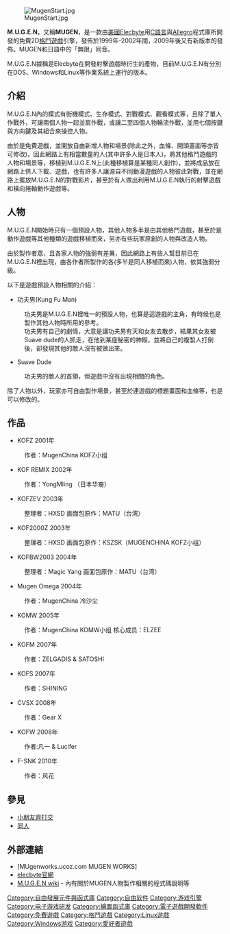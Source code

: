 [[File:MugenStart.jpg|thumb]]

'''M.U.G.E.N'''，又稱'''MUGEN'''，是一款由[[美國|美國]][[Elecbyte|Elecbyte]]用[[C語言|C語言]]與[[Allegro|Allegro]]程式庫所開發的免費2D[[格鬥遊戲|格鬥遊戲]]引擎，發佈於1999年-2002年間，2009年後又有新版本的發佈。MUGEN和日語中的「無限」同音。

M.U.G.E.N據稱是Elecbyte在開發射擊遊戲時衍生的產物，目前M.U.G.E.N有分別在DOS、Windows和Linux等作業系統上運行的版本。

==介紹==
M.U.G.E.N內的模式有街機模式、生存模式、對戰模式、觀看模式等，且除了單人作戰外，可讓兩個人物一起並肩作戰，或讓二至四個人物輪流作戰，並用七個按鍵與方向鍵及其組合來操控人物。

由於是免費遊戲，並開放自由新增人物和場景(除此之外，血條、開頭畫面等亦皆可修改)，因此網路上有相當數量的人(其中許多人是日本人)，將其他格鬥遊戲的人物和場景等，移植到M.U.G.E.N上(此種移植算是某種同人創作)，並將成品放在網路上供人下載、遊戲，也有許多人讓源自不同動漫遊戲的人物彼此對戰，並在網路上擺放M.U.G.E.N的對戰影片，甚至於有人做出利用M.U.G.E.N執行的射擊遊戲和橫向捲軸動作遊戲等。

==人物==
M.U.G.E.N開始時只有一個預設人物，其他人物多半是由其他格鬥遊戲，甚至於是動作遊戲等其他種類的遊戲移植而來，另亦有些玩家原創的人物與改造人物。

由於製作者眾，且各家人物的強弱有差異，因此網路上有些人幫目前已在M.U.G.E.N裡出現，由各作者所製作的各(多半是同人移植而來)人物，依其強弱分級。

以下是遊戲預設人物相關的介紹：
*功夫男(Kung Fu Man)
:功夫男是M.U.G.E.N裡唯一的預設人物，也算是這遊戲的主角，有時候也是製作其他人物時所用的參考。
:功夫男有自己的劇情，大意是講功夫男有天和女友去散步，結果其女友被Suave dude的人抓走，在他到某座秘密的神殿，並將自己的複製人打倒後，卻發現其他的敵人沒有被做出來。
*Suave Dude
:功夫男的敵人的首領，但遊戲中沒有出現相關的角色。

除了人物以外，玩家亦可自由製作場景，甚至於連遊戲的標題畫面和血條等，也是可以修改的。

==作品==
*KOFZ 2001年 
:作者：MugenChina KOFZ小组 
*KOF REMIX 2002年 
:作者：YongMIing （日本华裔） 
*KOFZEV 2003年 
:整理者：HXSD 画面包原作：MATU（台湾） 
*KOF2000Z 2003年 
:整理者：HXSD 画面包原作：KSZSK（MUGENCHINA KOFZ小组） 
*KOFBW2003 2004年 
:整理者：Magic Yang 画面包原作：MATU（台湾） 
*Mugen Omega 2004年 
:作者：MugenChina 冷沙尘 
*KOMW 2005年 
:作者：MugenChina KOMW小组 核心成员：ELZEE 
*KOFM 2007年 
:作者：ZELGADIS & SATOSHI 
*KOFS 2007年 
:作者：SHINING 
*CVSX 2008年 
:作者：Gear X 
*KOFW 2008年 
:作者:凡一 & Lucifer 
*F-SNK 2010年 
:作者：风花

==參見==
*[[小朋友齊打交|小朋友齊打交]]
*[[同人|同人]]

==外部連結==
*[MUgenworks.ucoz.com MUGEN WORKS]
*[https://web.archive.org/web/20070701014413/http://www.elecbyte.com/ elecbyte官網]
*[https://web.archive.org/web/20100413084001/http://elecbyte.com/wiki/index.php/Main_Page M.U.G.E.N wiki] - 內有關於MUGEN人物製作相關的程式碼說明等

{{游戏引擎}}

[[Category:自由發展元件與函式庫|Category:自由發展元件與函式庫]]
[[Category:自由软件|Category:自由软件]]
[[Category:游戏引擎|Category:游戏引擎]]
[[Category:电子游戏研发|Category:电子游戏研发]]
[[Category:繪圖函式庫|Category:繪圖函式庫]]
[[Category:電子遊戲開發軟件|Category:電子遊戲開發軟件]]
[[Category:免費遊戲|Category:免費遊戲]]
[[Category:格鬥遊戲|Category:格鬥遊戲]]
[[Category:Linux遊戲|Category:Linux遊戲]]
[[Category:Windows游戏|Category:Windows游戏]]
[[Category:愛好者遊戲|Category:愛好者遊戲]]
